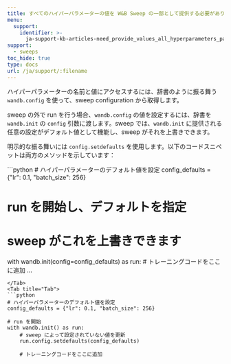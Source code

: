 ---
title: すべてのハイパーパラメーターの値を W&B Sweep の一部として提供する必要がありますか。デフォルト値を設定できますか？
menu:
  support:
    identifier: >-
      ja-support-kb-articles-need_provide_values_all_hyperparameters_part_wb_sweep_set
support:
  - sweeps
toc_hide: true
type: docs
url: /ja/support/:filename
---
ハイパーパラメーターの名前と値にアクセスするには、辞書のように振る舞う `wandb.config` を使って、sweep configuration から取得します。

sweep の外で run を行う場合、`wandb.config` の値を設定するには、辞書を `wandb.init` の `config` 引数に渡します。sweep では、`wandb.init` に提供される任意の設定がデフォルト値として機能し、sweep がそれを上書きできます。

明示的な振る舞いには `config.setdefaults` を使用します。以下のコードスニペットは両方のメソッドを示しています：

<Tabs>
<Tab title="Tab">
```python
# ハイパーパラメーターのデフォルト値を設定
config_defaults = {"lr": 0.1, "batch_size": 256}

# run を開始し、デフォルトを指定
# sweep がこれを上書きできます
with wandb.init(config=config_defaults) as run:
    # トレーニングコードをここに追加
    ...
```
</Tab>
<Tab title="Tab">
```python
# ハイパーパラメーターのデフォルト値を設定
config_defaults = {"lr": 0.1, "batch_size": 256}

# run を開始
with wandb.init() as run:
    # sweep によって設定されていない値を更新
    run.config.setdefaults(config_defaults)

    # トレーニングコードをここに追加
```
</Tab>
</Tabs>